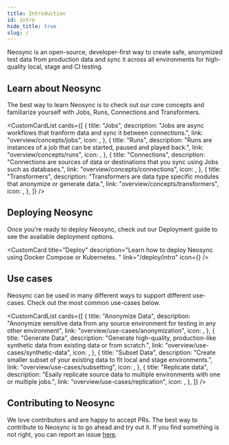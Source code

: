 ```yaml
---
title: Introduction
id: intro
hide_title: true
slug: /
---
```



<DocPageHeader title="Welcome to the Neosync Docs" />

Neosync is an open-source, developer-first way to create safe, anonymized test data from production data and sync it across all environments for high-quality local, stage and CI testing.

<HeroImage />

## Learn about Neosync

The best way to learn Neosync is to check out our core concepts and familiarize yourself with Jobs, Runs, Connections and Transformers.

<CustomCardList
  cards={[
    {
      title: "Jobs",
      description:
        "Jobs are async workflows that tranform data and sync it between connections.",
      link: "overview/concepts/jobs",
      icon: <FaSync />,
    },
    {
      title: "Runs",
      description:
        "Runs are instances of a job that can be started, paused and played back.",
      link: "overview/concepts/runs",
      icon: <LightningBoltIcon />,
    },
    {
      title: "Connections",
      description:
        "Connections are sources of data or destinations that you sync using Jobs such as databases.",
      link: "overview/concepts/connections",
      icon: <GrConnect />,
    },
    {
      title: "Transformers",
      description:
        "Transformers are data type specific modules that anonymize or generate data.",
      link: "overview/concepts/transformers",
      icon: <LightningBoltIcon />,
    },
  ]}
/>

## Deploying Neosync

Once you're ready to deploy Neosync, check out our Deployment guide to see the available deployment options.

<CustomCard
  title="Deploy"
  description="Learn how to deploy Neosync using Docker Compose or Kubernetes. "
  link="/deploy/intro"
  icon={<FaSync />}
/>

## Use cases

Neosync can be used in many different ways to support different use-cases. Check out the most common use-cases below.

<CustomCardList
  cards={[
    {
      title: "Anonymize Data",
      description:
        "Anonymize sensitive data from any source environment for testing in any other environment",
      link: "overview/use-cases/anonymization",
      icon: <FaSync />,
    },
    {
      title: "Generate Data",
      description:
        "Generate high-quality, production-like synthetic data from existing data or from scratch.",
      link: "overview/use-cases/synthetic-data",
      icon: <GrConnect />,
    },
    {
      title: "Subset Data",
      description:
        "Create smaller subset of your existing data to fit local and stage environments.",
      link: "overview/use-cases/subsetting",
      icon: <LightningBoltIcon />,
    },
    {
      title: "Replicate data",
      description:
        "Esaily replicate source data to multiple environments with one or multiple jobs.",
      link: "overview/use-cases/replication",
      icon: <LightningBoltIcon />,
    },
  ]}
/>

## Contributing to Neosync

We love contributors and are happy to accept PRs. The best way to contribute to Neosync is to go ahead and try out it. If you find something is not right, you can report an issue [here](https://github.com/nucleuscloud/neosync/issues/new?assignees=&labels=bug&template=bug_report.md).
